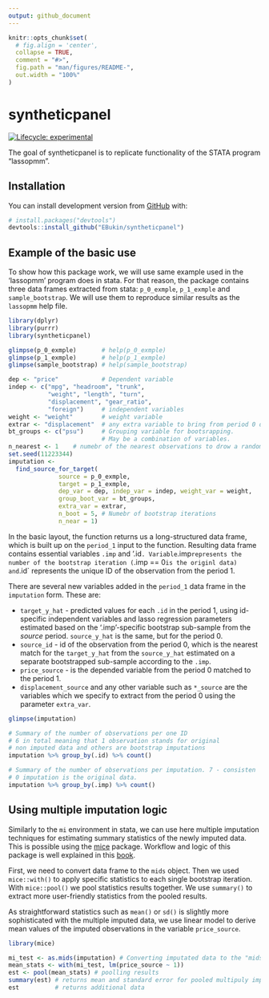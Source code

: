 ```yaml
---
output: github_document
---
```


<!-- README.md is generated from README.Rmd. Please edit that file -->

```r
knitr::opts_chunk$set(
  # fig.align = 'center',
  collapse = TRUE,
  comment = "#>",
  fig.path = "man/figures/README-",
  out.width = "100%"
)
```


# syntheticpanel

<!-- badges: start -->
[![Lifecycle: experimental](https://img.shields.io/badge/lifecycle-experimental-orange.svg)](https://www.tidyverse.org/lifecycle/#experimental)
<!-- badges: end -->


The goal of syntheticpanel is to replicate functionality of the STATA program "lassopmm".

## Installation

You can install development version from [GitHub](https://github.com/EBukin/syntheticpanel) with:

``` r
# install.packages("devtools")
devtools::install_github("EBukin/syntheticpanel")
```

## Example of the basic use

To show how this package work, we will use same example used in the 'lassopmm' program does in stata. For that reason, the package contains three data frames extracted from stata: `p_0_exmple`, `p_1_exmple` and `sample_bootstrap`. We will use them to reproduce similar results as the `lassopmm` help file.

```r
library(dplyr)
library(purrr)
library(syntheticpanel)

glimpse(p_0_exmple)       # help(p_0_exmple)
glimpse(p_1_exmple)       # help(p_1_exmple)
glimpse(sample_bootstrap) # help(sample_bootstrap)

dep <- "price"            # Dependent variable
indep <- c("mpg", "headroom", "trunk",
           "weight", "length", "turn",
           "displacement", "gear_ratio",
           "foreign")     # independent variables
weight <- "weight"        # weight variable
extrar <- "displacement"  # any extra variable to bring from period 0 data
bt_groups <- c("psu")     # Grouping variable for bootsrapping.
                          # May be a combination of variables.
n_nearest <- 1    # numebr of the nearest observations to drow a random match
set.seed(11223344)
imputation <-
  find_source_for_target(
              source = p_0_exmple, 
              target = p_1_exmple,
              dep_var = dep, indep_var = indep, weight_var = weight,
              group_boot_var = bt_groups,
              extra_var = extrar,
              n_boot = 5, # Numebr of bootstrap iterations
              n_near = 1)
```

In the basic layout, the function returns us a long-structured data frame, which is built up on the `period_1` input to the function. Resulting data frame contains essential variables `.imp` and '.id`. Variable `.imp` represents the number of the bootstrap iteration (`.imp == 0` is the originl data) and `.id` represents the unique ID of the observation from the period 1.

There are several new variables added in the `period_1` data frame in the `imputation` form. These are:

*    `target_y_hat` - predicted values for each `.id` in the period 1, using id-specific independent variables and lasso regression parameters estimated based on the '.imp'-specific bootstrap sub-sample from the _source_ period. `source_y_hat` is the same, but for the period 0.
*    `source_id` - id of the observation from the period 0, which is the nearest match for the `target_y_hat` from the `source_y_hat` estimated on a separate bootstrapped sub-sample according to the `.imp`.
*    `price_source` - is the depended variable from the period 0 matched to the period 1. 
*    `displacement_source` and any other variable such as `*_source` are the variables which we specify to extract from the period 0 using the parameter `extra_var`.

```r
glimpse(imputation)

# Summary of the number of observations per one ID
# 6 in total meaning that 1 observation stands for original
# non imputed data and others are bootstrap imputations
imputation %>% group_by(.id) %>% count()

# Summary of the number of observations per imputation. 7 - consisten
# 0 imputation is the original data.
imputation %>% group_by(.imp) %>% count()
```

## Using multiple imputation logic

Similarly to the `mi` environment in stata, we can use here multiple imputation techniques for estimating summary statistics of the newly imputed data. This is possible using the [mice](https://cran.r-project.org/package=mice) package. Workflow and logic of this package is well explained in this [book](https://stefvanbuuren.name/fimd/workflow.html).

First, we need to convert data frame to the `mids` object. Then we used `mice::with()` to apply specific statistics to each single bootstrap iteration. With `mice::pool()` we pool statistics results together. We use `summary()` to extract more user-friendly statistics from the pooled results. 

As straightforward statistics such as `mean()` or `sd()` is slightly more sophisticated with the multiple imputed data, we use linear model to derive mean values of the imputed observations in the variable `price_source`. 


```r
library(mice)

mi_test <- as.mids(imputation) # Converting imputated data to the "mids" object
mean_stats <- with(mi_test, lm(price_source ~ 1))
est <- pool(mean_stats) # poolling results 
summary(est) # returns mean and standard error for pooled multipuly imputed data.
est          # returns additional data 
```



